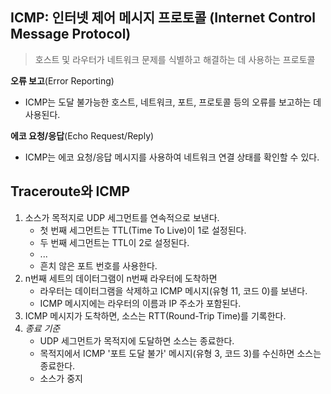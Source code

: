 ## ICMP: 인터넷 제어 메시지 프로토콜 (Internet Control Message Protocol)
> 호스트 및 라우터가 네트워크 문제를 식별하고 해결하는 데 사용하는 프로토콜

**오류 보고**(Error Reporting)
- ICMP는 도달 불가능한 호스트, 네트워크, 포트, 프로토콜 등의 오류를 보고하는 데 사용된다.

**에코 요청/응답**(Echo Request/Reply)
- ICMP는 에코 요청/응답 메시지를 사용하여 네트워크 연결 상태를 확인할 수 있다.

## Traceroute와 ICMP
1. 소스가 목적지로 UDP 세그먼트를 연속적으로 보낸다.
	- 첫 번째 세그먼트는 TTL(Time To Live)이 1로 설정된다.
	- 두 번째 세그먼트는 TTL이 2로 설정된다.
	- ...
	- 흔치 않은 포트 번호를 사용한다.
2. n번째 세트의 데이터그램이 n번째 라우터에 도착하면
	- 라우터는 데이터그램을 삭제하고 ICMP 메시지(유형 11, 코드 0)를 보낸다.
	- ICMP 메시지에는 라우터의 이름과 IP 주소가 포함된다.
3. ICMP 메시지가 도착하면, 소스는 RTT(Round-Trip Time)를 기록한다.
4. *종료 기준*
	- UDP 세그먼트가 목적지에 도달하면 소스는 종료한다.
	- 목적지에서 ICMP '포트 도달 불가' 메시지(유형 3, 코드 3)를 수신하면 소스는 종료한다.
	- 소스가 중지